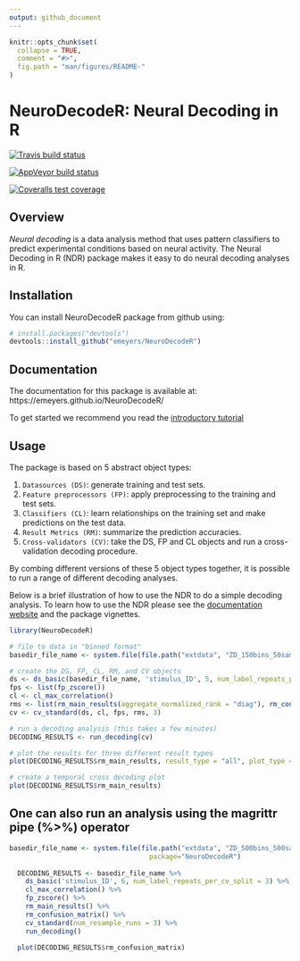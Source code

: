 ```yaml
---
output: github_document
---
```


<!-- README.md is generated from README.Rmd. Please edit that file -->

```r
knitr::opts_chunk$set(
  collapse = TRUE,
  comment = "#>",
  fig.path = "man/figures/README-"
)
```


# NeuroDecodeR: Neural Decoding in R


<!-- badges: start -->

[![Travis build
status](https://travis-ci.com/emeyers/NeuroDecodeR.svg?branch=master)](https://travis-ci.com/emeyers/NeuroDecodeR)

[![AppVeyor build
status](https://ci.appveyor.com/api/projects/status/github/emeyers/NeuroDecodeR?branch=master&svg=true)](https://ci.appveyor.com/project/emeyers/NeuroDecodeR)

[![Coveralls test
coverage](https://coveralls.io/repos/github/emeyers/NeuroDecodeR/badge.svg)](https://coveralls.io/r/emeyers/NeuroDecodeR?branch=master)

<!-- badges: end -->
  
<p>


## Overview

*Neural decoding* is a data analysis method that uses pattern classifiers to
predict experimental conditions based on neural activity. The Neural Decoding in
R (NDR) package makes it easy to do neural decoding analyses in R.


## Installation

You can install NeuroDecodeR package from github using:

```r
# install.packages("devtools")
devtools::install_github("emeyers/NeuroDecodeR")
```


## Documentation

The documentation for this package is available at: https://emeyers.github.io/NeuroDecodeR/

To get started we recommend you read the [introductory tutorial](https://emeyers.github.io/NeuroDecodeR/articles/introduction_tutorial.html)


## Usage

The package is based on 5 abstract object types: 

1. `Datasources (DS)`: generate training and test sets.
2. `Feature preprocessors (FP)`: apply preprocessing to the training and test sets.
3. `Classifiers (CL)`: learn relationships on the training set and make
predictions on the test data.
4. `Result Metrics (RM)`: summarize the prediction accuracies.
5. `Cross-validators (CV)`: take the DS, FP and CL objects and run a
  cross-validation decoding procedure.

By combing different versions of these 5 object types together, it is possible
to run a range of different decoding analyses.

Below is a brief illustration of how to use the NDR to do a simple decoding
analysis. To learn how to use the NDR please see the [documentation
website](https://emeyers.github.io/NeuroDecodeR/) and the package vignettes. 


```r
library(NeuroDecodeR)

# file to data in "binned format"
basedir_file_name <- system.file(file.path("extdata", "ZD_150bins_50sampled.Rda"), package="NeuroDecodeR")

# create the DS, FP, CL, RM, and CV objects
ds <- ds_basic(basedir_file_name, 'stimulus_ID', 5, num_label_repeats_per_cv_split = 3)
fps <- list(fp_zscore())
cl <- cl_max_correlation()
rms <- list(rm_main_results(aggregate_normalized_rank = "diag"), rm_confusion_matrix())
cv <- cv_standard(ds, cl, fps, rms, 3) 

# run a decoding analysis (this takes a few minutes) 
DECODING_RESULTS <- run_decoding(cv)
```


```r
# plot the results for three different result types
plot(DECODING_RESULTS$rm_main_results, result_type = "all", plot_type = "line")
```



```r
# create a temporal cross decoding plot
plot(DECODING_RESULTS$rm_main_results)
```



## One can also run an analysis using the magrittr pipe (%>%) operator

```r
basedir_file_name <- system.file(file.path("extdata", "ZD_500bins_500sampled.Rda"), 
                                   package="NeuroDecodeR")
  
  DECODING_RESULTS <- basedir_file_name %>%
    ds_basic('stimulus_ID', 6, num_label_repeats_per_cv_split = 3) %>%
    cl_max_correlation() %>%
    fp_zscore() %>%
    rm_main_results() %>%
    rm_confusion_matrix() %>%
    cv_standard(num_resample_runs = 3) %>%
    run_decoding()
  
  plot(DECODING_RESULTS$rm_confusion_matrix)
```


